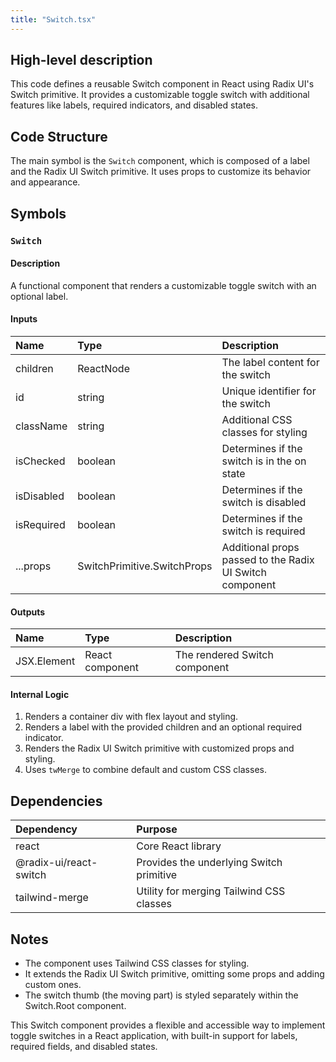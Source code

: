 ```yaml
---
title: "Switch.tsx"
---
```


## High-level description
This code defines a reusable Switch component in React using Radix UI's Switch primitive. It provides a customizable toggle switch with additional features like labels, required indicators, and disabled states.

## Code Structure
The main symbol is the `Switch` component, which is composed of a label and the Radix UI Switch primitive. It uses props to customize its behavior and appearance.

## Symbols

### `Switch`
#### Description
A functional component that renders a customizable toggle switch with an optional label.

#### Inputs
| Name | Type | Description |
|:-----|:-----|:------------|
| children | ReactNode | The label content for the switch |
| id | string | Unique identifier for the switch |
| className | string | Additional CSS classes for styling |
| isChecked | boolean | Determines if the switch is in the on state |
| isDisabled | boolean | Determines if the switch is disabled |
| isRequired | boolean | Determines if the switch is required |
| ...props | SwitchPrimitive.SwitchProps | Additional props passed to the Radix UI Switch component |

#### Outputs
| Name | Type | Description |
|:-----|:-----|:------------|
| JSX.Element | React component | The rendered Switch component |

#### Internal Logic
1. Renders a container div with flex layout and styling.
2. Renders a label with the provided children and an optional required indicator.
3. Renders the Radix UI Switch primitive with customized props and styling.
4. Uses `twMerge` to combine default and custom CSS classes.

## Dependencies
| Dependency | Purpose |
|:-----------|:--------|
| react | Core React library |
| @radix-ui/react-switch | Provides the underlying Switch primitive |
| tailwind-merge | Utility for merging Tailwind CSS classes |

## Notes
- The component uses Tailwind CSS classes for styling.
- It extends the Radix UI Switch primitive, omitting some props and adding custom ones.
- The switch thumb (the moving part) is styled separately within the Switch.Root component.

This Switch component provides a flexible and accessible way to implement toggle switches in a React application, with built-in support for labels, required fields, and disabled states.